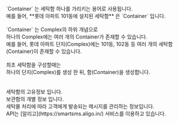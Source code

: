 
<Heading title="Container란?" />
`Container` 는 세탁함 하나를 가리키는 용어로 사용됩니다. <br />
예를 들어, **롯데 아파트 101동에 설치된 세탁함** 은 `Container` 입니다. <br /><br />
`Container` 는 Complex의 하위 개념으로 <br />
하나의 Complex에는 여러 개의 Container가 존재할 수 있습니다. <br />
예를 들어, 롯데 아파트 단지(Complex)에는 101동, 102동 등 여러 개의 세탁함(Container)이 존재할 수 있습니다. <br /><br />
최초 세탁함을 구성할때는 <br />
하나의 단지(Complex)를 생성 한 뒤, 함(Container)을 생성합니다.<br />
<br />

<Heading title="SVCContainer 컨테이너" type="doc" />
<Parameters title="데이터 형식" attributes={SVCContainerAttributes.root} />
<br />

<Heading title="LaundryContainer 세탁함" type="userData" />
세탁함의 고유정보 입니다.
<Parameters title="데이터 형식" attributes={SVCContainerAttributes.userData} />
<br />

<Heading title="LaundryBox 보관함" type="module" />
보관함의 개별 정보 입니다.
<Parameters title="데이터 형식" attributes={SVCContainerAttributes.boxes} />
<br />

<Heading title="Message 메세지" type="module" />
세탁물 처리에 따라 고객에게 발송되는 메시지를 관리하는 정보입니다.<br />
API는 [알리고](https://smartsms.aligo.in/) 서비스를 이용하고 있습니다.
<Parameters title="데이터 형식" attributes={SVCContainerAttributes.message} />


